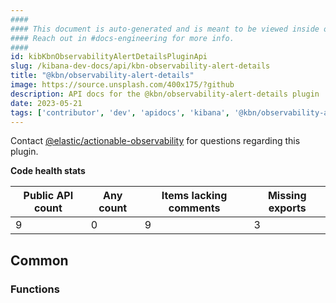 ```yaml
---
####
#### This document is auto-generated and is meant to be viewed inside our experimental, new docs system.
#### Reach out in #docs-engineering for more info.
####
id: kibKbnObservabilityAlertDetailsPluginApi
slug: /kibana-dev-docs/api/kbn-observability-alert-details
title: "@kbn/observability-alert-details"
image: https://source.unsplash.com/400x175/?github
description: API docs for the @kbn/observability-alert-details plugin
date: 2023-05-21
tags: ['contributor', 'dev', 'apidocs', 'kibana', '@kbn/observability-alert-details']
---
```




Contact [@elastic/actionable-observability](https://github.com/orgs/elastic/teams/actionable-observability) for questions regarding this plugin.

**Code health stats**

| Public API count  | Any count | Items lacking comments | Missing exports |
|-------------------|-----------|------------------------|-----------------|
| 9 | 0 | 9 | 3 |

## Common

### Functions
<DocDefinitionList data={kbnObservabilityAlertDetailsObj.common.functions}/>

